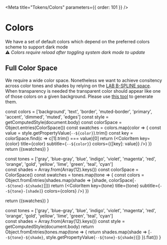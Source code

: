 
<Meta title="Tokens/Colors"  parameters={{ order: 101 }} />

# Colors

We have a set of default colors which depend on the preferred colors scheme to support dark mode  
⚠️ *Colors require reload after toggling system dark mode to update*

<MainColors/>

## Full Color Space

We require a wide color space. Nonetheless we want to achieve consitency across color tones and shades by relying on the [LAB B-SPLINE space](https://components.ai/theme/N9DlRkNZZagzZJTDi4Wr). When transparency is needed the transparent color should appear like one of those colors on a given background. Please use [this tool](https://observablehq.com/@fidel/transparentize) to generate them.

<FullColors/>

  const colors = ['background', 'text', 'border', 'muted-border', 'primary', 'accent', 'dimmed', 'muted', 'edges']
  const style = getComputedStyle(document.body)
  const colorSpace = Object.entries(ColorSpace())
  const swatches = colors.map(color => {
    const value = style.getPropertyValue(`--${color}`).trim()
    const key = colorSpace.find(c => c[1].trim() === value)[0]
    return (<ColorItem key={color} title={color} subtitle={`--${color}`} colors={{[key]: value}} />)
  })
  return (<ColorPalette>{swatches}</ColorPalette>)
}

  const tones = ['gray', 'blue-gray', 'blue', 'indigo', 'violet', 'magenta', 'red', 'orange', 'gold', 'yellow', 'lime', 'green', 'teal', 'cyan']  
  const shades = Array.from(Array(12).keys())
  const colorSpace = ColorSpace()
  const swatches = tones.map(tone => {
    const colors = Object.fromEntries(shades.map(shade => [shade, colorSpace[`--${tone}-${shade}`]]))
    return (<ColorItem key={tone} title={tone} subtitle={`--${tone}-[shade]`} colors={colors} />)
  })
  
  return (<ColorPalette>{swatches}</ColorPalette>)
}

  const tones = ['gray', 'blue-gray', 'blue', 'indigo', 'violet', 'magenta', 'red', 'orange', 'gold', 'yellow', 'lime', 'green', 'teal', 'cyan']  
  const shades = Array.from(Array(12).keys())
  const style = getComputedStyle(document.body)
  return Object.fromEntries(tones.map(tone => {
    return shades.map(shade => [`--${tone}-${shade}`, style.getPropertyValue(`--${tone}-${shade}`)])
  }).flat())
}